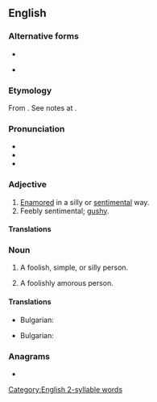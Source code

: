 ==English==

===Alternative forms===
* {{l|en|spooney}}
* {{l|en|spoonie}} {{qual|noun only}}

===Etymology===
From {{af|en|spoon|-y}}. See notes at {{m|en|spoonie}}.

===Pronunciation===
* {{IPA|en|/ˈspuː.ni/}}
* {{audio|en|LL-Q1860 (eng)-Vealhurl-spoony.wav |Audio (UK)}}
* {{rhymes|en|uːni}}

===Adjective===
{{en-adj|er}}

# [[enamored|Enamored]] in a silly or [[sentimental]] way.
# Feebly sentimental; [[gushy]].

====Translations====
{{trans-top|enamored in a silly or sentimental way}}
{{trans-mid}}
{{trans-bottom}}

{{trans-top|feebly sentimental}}
{{trans-mid}}
{{trans-bottom}}

===Noun===
{{en-noun}}

# {{lb|en|informal}} A foolish, simple, or silly person.
# {{lb|en|informal}} A foolishly amorous person.

====Translations====
{{trans-top|foolish, simple, or silly person}}
* Bulgarian: {{t+|bg|влюбен|m|sc=Cyrl}}
{{trans-mid}}
{{trans-bottom}}

{{trans-top|foolishly amorous person}}
* Bulgarian: {{t+|bg|сантиментален|m|sc=Cyrl}}
{{trans-mid}}
{{trans-bottom}}

===Anagrams===
* {{anagrams|en|a=noopsy|Snoopy|opsony|poyson|snoopy|yopons}}

[[Category:English 2-syllable words]]